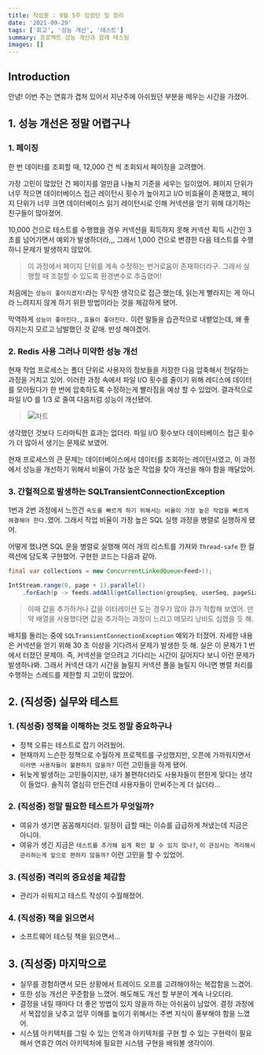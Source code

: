 ```yaml
---
title: 작성중 : 9월 5주 있었던 일 정리
date: '2021-09-29'
tags: ['회고', '성능 개선', '테스트']
summary: 프로젝트 성능 개선과 함께 테스팅
images: []
---
```


## Introduction

안녕! 이번 주는 연휴가 겹쳐 있어서 지난주에 아쉬웠던 부분을 메우는 시간을 가졌어.

<TOCInline toc={props.toc} exclude="Introduction" />

## 1. 성능 개선은 정말 어렵구나

### 1. 페이징

한 번 데이터를 조회할 때, 12,000 건 씩 조회되서 페이징을 고려했어.

가장 고민이 많았던 건 페이지를 얼만큼 나눌지 기준을 세우는 일이었어.
페이지 단위가 너무 적으면 데이터베이스 접근 레이턴시 횟수가 높아지고 I/O 비효율이 존재했고,
페이지 단위가 너무 크면 데이터베이스 읽기 레이턴시로 인해 커넥션을 얻기 위해 대기하는 친구들이 많아졌어.

10,000 건으로 테스트를 수행했을 경우 커넥션을 획득하지 못해 커넥션 획득 시간인 3 초를 넘어가면서 예외가 발생하더라,,,
그래서 1,000 건으로 변경한 다음 테스트를 수행하니 문제가 발생하지 않았어.

> 이 과정에서 페이지 단위를 계속 수정하는 번거로움이 존재하더라구. 그래서 실행할 때 조절할 수 있도록 환경변수로 추출했어!

처음에는 `성능이 좋아지겠지!`라는 무식한 생각으로 접근 했는데,
읽는게 빨라지는 게 아니라 느려지지 않게 하기 위한 방법이라는 것을 체감하게 됐어.

막역하게 `성능이 좋아진다.`, `효율이 좋아진다.` 이런 말들을 습관적으로 내뱉었는데, 왜 좋아지는지 모르고 남발했던 것 같애.
반성 해야겠어.

### 2. Redis 사용 그러나 미약한 성능 개선

현재 작업 프로세스는 폴더 단위로 사용자의 정보들을 저장한 다음 압축해서 전달하는 과정을 거치고 있어.
이러한 과정 속에서 파일 I/O 횟수를 줄이기 위해 레디스에 데이터를 모아뒀다가 한 번에 압축하도록 수정하는게 빨라짐을 예상 할 수 있었어.
결과적으로 파일 I/O 를 1/3 로 줄여 다음처럼 성능이 개선됐어.

> ![차트](/static/images/9m5w/chart.png)

생각했던 것보다 드라마틱한 효과는 없더라.
파일 I/O 횟수보다 데이터베이스 접근 횟수가 더 많아서 생기는 문제로 보였어.

현재 프로세스의 큰 문제는 데이터베이스에서 데이터를 조회하는 레이턴시였고,
이 과정에서 성능을 개선하기 위해서 비율이 가장 높은 작업을 찾아 개선을 해야 함을 깨달았어.

### 3. 간헐적으로 발생하는 SQLTransientConnectionException

1번과 2번 과정에서 느낀건 `속도를 빠르게 하기 위해서는 비율이 가장 높은 작업을 빠르게 해결해야 한다.`였어.
그래서 작업 비율이 가장 높은 SQL 실행 과정을 병렬로 실행하게 됐어.

어떻게 했냐면 SQL 문을 병렬로 실행해 여러 개의 리스트를 가져와 `Thread-safe` 한 컬렉션에 담도록 구현했어.
구현한 코드는 다음과 같아.

```java
final var collections = new ConcurrentLinkedQueue<Feed>();

IntStream.range(0, page + 1).parallel()
    .forEach(p -> feeds.addAll(getCollection(groupSeq, userSeq, pageSize, p * pageSize)));
```

> 이때 값을 추가하거나 값을 이터레이션 도는 경우가 많아 큐가 적합해 보였어.
> 만약 배열을 사용했다면 값을 추가하는 과정이 느리고 메모리 낭비도 심했을 듯 해.

배치를 돌리는 중에 `SQLTransientConnectionException` 예외가 터졌어. 자세한 내용은 커넥션을 얻기 위해 30 초 이상을 기다려서 문제가 발생한 듯 해.
실은 이 문제가 1 번에서 터졌던 문제야. 즉, 커넥션을 얻으려고 기다리는 시간이 길어지다 보니 이런 문제가 발생하나봐.
그래서 커넥션 대기 시간을 늘릴지 커넥션 풀을 늘릴지 아니면 병렬 처리를 수행하는 스레드를 제한할 지 고민이 많았어.

## 2. (직성중) 실무와 테스트

### 1. (직성중) 정책을 이해하는 것도 정말 중요하구나

- 정책 오류는 테스트로 잡기 어려웠어.
- 현재까지 느슨한 정책으로 수월하게 프로젝트를 구성했지만, 오픈에 가까워지면서 `이러면 사용자들이 불편하지 않을까?` 이런 고민들을 하게 됐어.
- 뒤늦게 발생하는 고민들이지만, 내가 불편하더라도 사용자들이 편한게 맞다는 생각이 들었다. 솔직히 열심히 만든건데 사용자들이 안써주는게 더 싫더라...

### 2. (직성중) 정말 필요한 테스트가 무엇일까?

- 여유가 생기면 꼼꼼해지더라. 일정이 급할 때는 이슈를 급급하게 쳐냈는데 지금은 아니야.
- 여유가 생긴 지금은 `테스트를 추가해 쉽게 확인 할 수 있지 않나?`, `이 관심사는 격리해서 관리하는게 앞으로 편하지 않을까?` 이런 고민을 할 수 있었어.

### 3. (직성중) 격리의 중요성을 체감함

- 관리가 쉬워지고 테스트 작성이 수월해졌어.

### 4. (직성중) 책을 읽으면서

- 소프트웨어 테스팅 책을 읽으면서...

## 3. (직성중) 마지막으로

- 실무를 경험하면서 모든 상황에서 트레이드 오프를 고려해야하는 복잡함을 느겼어.
- 또한 성능 개선은 꾸준함을 느꼈어. 해도해도 개선 할 부분이 계속 나오더라.
- 결정을 내릴 때마다 더 좋은 방법이 있지 않을까 하는 아쉬움이 남았어. 결정 과정에서 복잡성을 낮추고 업무 이해를 높이기 위해서는 주변 지식이 풍부해야 함을 느꼈어.
- 시스템 아키텍처를 그릴 수 있는 안목과 아키텍처를 구현 할 수 있는 구현력이 필요해서 연휴간 여러 아키텍처에 필요한 시스템 구현을 배워볼 생각이야.

